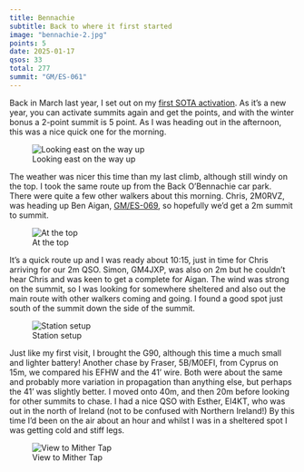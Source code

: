 ```yaml
---
title: Bennachie
subtitle: Back to where it first started
image: "bennachie-2.jpg"
points: 5
date: 2025-01-17
qsos: 33
total: 277
summit: "GM/ES-061"
---
```


Back in March last year, I set out on my [first SOTA activation](https://gm5alx.uk/sota/2024/gm-es-061/). As it's a new year, you can activate summits again and get the points, and with the winter bonus a 2-point summit is 5 point. As I was heading out in the afternoon, this was a nice quick one for the morning.

![Looking east on the way up](bennachie-1.jpg)

The weather was nicer this time than my last climb, although still windy on the top. I took the same route up from the Back O'Bennachie car park. There were quite a few other walkers about this morning. Chris, 2M0RVZ, was heading up Ben Aigan, [GM/ES-069](https://sotl.as/summits/GM/ES-069), so hopefully we'd get a 2m summit to summit.

![At the top](bennachie-2.jpg)

It's a quick route up and I was ready about 10:15, just in time for Chris arriving for our 2m QSO. Simon, GM4JXP, was also on 2m but he couldn't hear Chris and was keen to get a complete for Aigan. The wind was strong on the summit, so I was looking for somewhere sheltered and also out the main route with other walkers coming and going. I found a good spot just south of the summit down the side of the summit.

![Station setup](bennachie-3.jpg)

Just like my first visit, I brought the G90, although this time a much small and lighter battery! Another chase by Fraser, 5B/M0EFI, from Cyprus on 15m, we compared his EFHW and the 41' wire. Both were about the same and probably more variation in propagation than anything else, but perhaps the 41' was slightly better. I moved onto 40m, and then 20m before looking for other summits to chase. I had a nice QSO with Esther, EI4KT, who was out in the north of Ireland (not to be confused with Northern Ireland!) By this time I'd been on the air about an hour and whilst I was in a sheltered spot I was getting cold and stiff legs.

![View to Mither Tap](bennachie-5.jpg)

